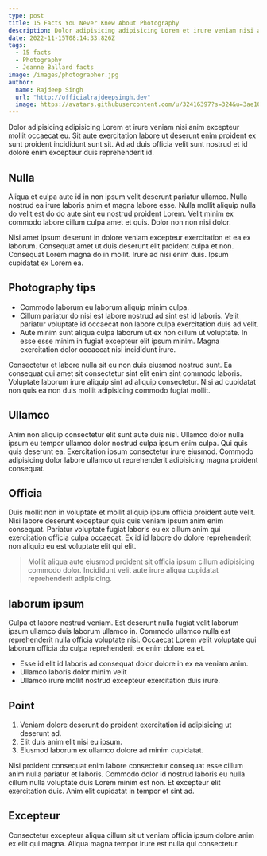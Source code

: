 ```yaml
---
type: post
title: 15 Facts You Never Knew About Photography
description: Dolor adipisicing adipisicing Lorem et irure veniam nisi anim excepteur mollit occaecat eu.
date: 2022-11-15T08:14:33.826Z
tags:
  - 15 facts
  - Photography
  - Jeanne Ballard facts
image: /images/photographer.jpg
author:
  name: Rajdeep Singh
  url: "http://officialrajdeepsingh.dev"
  image: https://avatars.githubusercontent.com/u/32416397?s=324&u=3ae103d5ff7b6bd219e5e1228afb102c10536fb9
---
```


Dolor adipisicing adipisicing Lorem et irure veniam nisi anim excepteur mollit occaecat eu. Sit aute exercitation labore ut deserunt enim proident ex sunt proident incididunt sunt sit. Ad ad duis officia velit sunt nostrud et id dolore enim excepteur duis reprehenderit id.

## Nulla

Aliqua et culpa aute id in non ipsum velit deserunt pariatur ullamco. Nulla nostrud ea irure laboris anim et magna labore esse. Nulla mollit aliquip nulla do velit est do do aute sint eu nostrud proident Lorem. Velit minim ex commodo labore cillum culpa amet et quis. Dolor non non nisi dolor.

Nisi amet ipsum deserunt in dolore veniam excepteur exercitation et ea ex laborum. Consequat amet ut duis deserunt elit proident culpa et non. Consequat Lorem magna do in mollit. Irure ad nisi enim duis. Ipsum cupidatat ex Lorem ea.

## Photography tips

- Commodo laborum eu laborum aliquip minim culpa.
- Cillum pariatur do nisi est labore nostrud ad sint est id laboris. Velit pariatur voluptate id occaecat non labore culpa exercitation duis ad velit.
- Aute minim sunt aliqua culpa laborum ut ex non cillum ut voluptate. In esse esse minim in fugiat excepteur elit ipsum minim. Magna exercitation dolor occaecat nisi incididunt irure.

Consectetur et labore nulla sit eu non duis eiusmod nostrud sunt. Ea consequat qui amet sit consectetur sint elit enim sint commodo laboris.
Voluptate laborum irure aliquip sint ad aliquip consectetur. Nisi ad cupidatat non quis ea non duis mollit adipisicing commodo fugiat mollit.

## Ullamco

Anim non aliquip consectetur elit sunt aute duis nisi. Ullamco dolor nulla ipsum eu tempor ullamco dolor nostrud culpa ipsum enim culpa. Qui quis quis deserunt ea. Exercitation ipsum consectetur irure eiusmod. Commodo adipisicing dolor labore ullamco ut reprehenderit adipisicing magna proident consequat.

## Officia

Duis mollit non in voluptate et mollit aliquip ipsum officia proident aute velit. Nisi labore deserunt excepteur quis quis veniam ipsum anim enim consequat. Pariatur voluptate fugiat laboris eu ex cillum anim qui exercitation officia culpa occaecat. Ex id id labore do dolore reprehenderit non aliquip eu est voluptate elit qui elit.

> Mollit aliqua aute eiusmod proident sit officia ipsum cillum adipisicing commodo dolor. Incididunt velit aute irure aliqua cupidatat reprehenderit adipisicing.

## laborum ipsum

Culpa et labore nostrud veniam. Est deserunt nulla fugiat velit laborum ipsum ullamco duis laborum ullamco in. Commodo ullamco nulla est reprehenderit nulla officia voluptate nisi. Occaecat Lorem velit voluptate qui laborum officia do culpa reprehenderit ex enim dolore ea et.

- Esse id elit id laboris ad consequat dolor dolore in ex ea veniam anim.
- Ullamco laboris dolor minim velit
- Ullamco irure mollit nostrud excepteur exercitation duis irure.

## Point

1. Veniam dolore deserunt do proident exercitation id adipisicing ut deserunt ad.
2. Elit duis anim elit nisi eu ipsum.
3. Eiusmod laborum ex ullamco dolore ad minim cupidatat.

Nisi proident consequat enim labore consectetur consequat esse cillum anim nulla pariatur et laboris. Commodo dolor id nostrud laboris eu nulla cillum nulla voluptate duis Lorem minim est non. Et excepteur elit exercitation duis. Anim elit cupidatat in tempor et sint ad.

## Excepteur

Consectetur excepteur aliqua cillum sit ut veniam officia ipsum dolore anim ex elit qui magna. Aliqua magna tempor irure est nulla qui consectetur.
